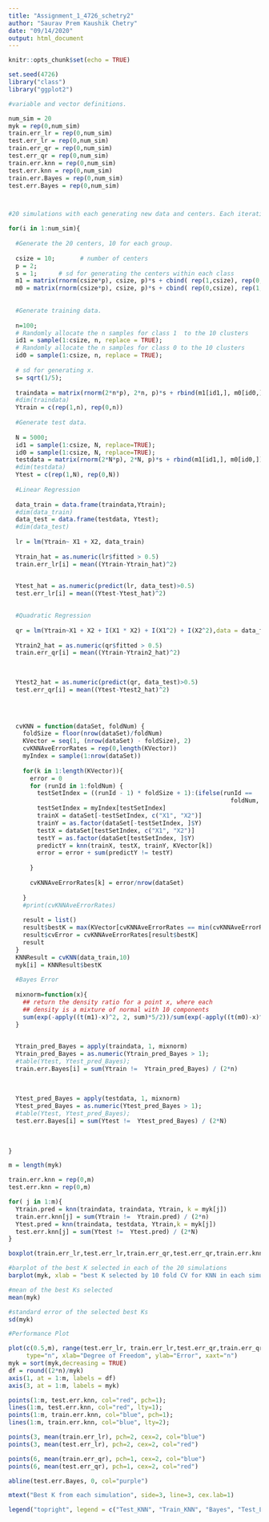 ---
title: "Assignment_1_4726_schetry2"
author: "Saurav Prem Kaushik Chetry"
date: "09/14/2020"
output: html_document
---

```{r setup, include=FALSE}
knitr::opts_chunk$set(echo = TRUE)
```

```{r}
set.seed(4726)
library("class")
library("ggplot2")
```


```{r}
#variable and vector definitions.

num_sim = 20
myk = rep(0,num_sim)
train.err_lr = rep(0,num_sim)
test.err_lr = rep(0,num_sim)
train.err_qr = rep(0,num_sim)
test.err_qr = rep(0,num_sim)
train.err.knn = rep(0,num_sim)
test.err.knn = rep(0,num_sim)
train.err.Bayes = rep(0,num_sim)
test.err.Bayes = rep(0,num_sim)



#20 simulations with each generating new data and centers. Each iteration calculates the class

for(i in 1:num_sim){
  
  #Generate the 20 centers, 10 for each group.
  
  csize = 10;       # number of centers
  p = 2;      
  s = 1;      # sd for generating the centers within each class                    
  m1 = matrix(rnorm(csize*p), csize, p)*s + cbind( rep(1,csize), rep(0,csize));
  m0 = matrix(rnorm(csize*p), csize, p)*s + cbind( rep(0,csize), rep(1,csize));
  
  
  #Generate training data.
  
  n=100;  
  # Randomly allocate the n samples for class 1  to the 10 clusters
  id1 = sample(1:csize, n, replace = TRUE);
  # Randomly allocate the n samples for class 0 to the 10 clusters
  id0 = sample(1:csize, n, replace = TRUE);  
  
  # sd for generating x.
  s= sqrt(1/5);                                
  
  traindata = matrix(rnorm(2*n*p), 2*n, p)*s + rbind(m1[id1,], m0[id0,])
  #dim(traindata)
  Ytrain = c(rep(1,n), rep(0,n))
  
  #Generate test data.
  
  N = 5000;  
  id1 = sample(1:csize, N, replace=TRUE);
  id0 = sample(1:csize, N, replace=TRUE); 
  testdata = matrix(rnorm(2*N*p), 2*N, p)*s + rbind(m1[id1,], m0[id0,])
  #dim(testdata)
  Ytest = c(rep(1,N), rep(0,N))
  
  #Linear Regression
  
  data_train = data.frame(traindata,Ytrain);
  #dim(data_train)
  data_test = data.frame(testdata, Ytest);
  #dim(data_test)
  
  lr = lm(Ytrain~ X1 + X2, data_train)
  
  Ytrain_hat = as.numeric(lr$fitted > 0.5)
  train.err_lr[i] = mean((Ytrain-Ytrain_hat)^2)

  
  Ytest_hat = as.numeric(predict(lr, data_test)>0.5)
  test.err_lr[i] = mean((Ytest-Ytest_hat)^2)

  
  #Quadratic Regression
  
  qr = lm(Ytrain~X1 + X2 + I(X1 * X2) + I(X1^2) + I(X2^2),data = data_train)
  
  Ytrain2_hat = as.numeric(qr$fitted > 0.5)
  train.err_qr[i] = mean((Ytrain-Ytrain2_hat)^2)
  

  
  Ytest2_hat = as.numeric(predict(qr, data_test)>0.5)
  test.err_qr[i] = mean((Ytest-Ytest2_hat)^2)
  

  

  cvKNN = function(dataSet, foldNum) {
    foldSize = floor(nrow(dataSet)/foldNum)
    KVector = seq(1, (nrow(dataSet) - foldSize), 2)
    cvKNNAveErrorRates = rep(0,length(KVector))
    myIndex = sample(1:nrow(dataSet))
    
    for(k in 1:length(KVector)){
      error = 0
      for (runId in 1:foldNum) {
        testSetIndex = ((runId - 1) * foldSize + 1):(ifelse(runId == 
                                                              foldNum, nrow(dataSet), runId * foldSize))
        testSetIndex = myIndex[testSetIndex]
        trainX = dataSet[-testSetIndex, c("X1", "X2")]
        trainY = as.factor(dataSet[-testSetIndex, ]$Y)
        testX = dataSet[testSetIndex, c("X1", "X2")]
        testY = as.factor(dataSet[testSetIndex, ]$Y)
        predictY = knn(trainX, testX, trainY, KVector[k])
        error = error + sum(predictY != testY)
        
      }
      
      cvKNNAveErrorRates[k] = error/nrow(dataSet)
      
    }
    #print(cvKNNAveErrorRates)
    
    result = list()
    result$bestK = max(KVector[cvKNNAveErrorRates == min(cvKNNAveErrorRates)])
    result$cvError = cvKNNAveErrorRates[result$bestK]
    result
  }
  KNNResult = cvKNN(data_train,10)
  myk[i] = KNNResult$bestK
  
  #Bayes Error
  
  mixnorm=function(x){
    ## return the density ratio for a point x, where each 
    ## density is a mixture of normal with 10 components
    sum(exp(-apply((t(m1)-x)^2, 2, sum)*5/2))/sum(exp(-apply((t(m0)-x)^2, 2, sum)*5/2))
  }
  

  Ytrain_pred_Bayes = apply(traindata, 1, mixnorm)
  Ytrain_pred_Bayes = as.numeric(Ytrain_pred_Bayes > 1);
  #table(Ytest, Ytest_pred_Bayes); 
  train.err.Bayes[i] = sum(Ytrain !=  Ytrain_pred_Bayes) / (2*n)
  
  
  
  Ytest_pred_Bayes = apply(testdata, 1, mixnorm)
  Ytest_pred_Bayes = as.numeric(Ytest_pred_Bayes > 1);
  #table(Ytest, Ytest_pred_Bayes); 
  test.err.Bayes[i] = sum(Ytest !=  Ytest_pred_Bayes) / (2*N)
  
 
  
}

m = length(myk)

train.err.knn = rep(0,m)
test.err.knn = rep(0,m)

for( j in 1:m){
  Ytrain.pred = knn(traindata, traindata, Ytrain, k = myk[j])
  train.err.knn[j] = sum(Ytrain !=  Ytrain.pred) / (2*n)
  Ytest.pred = knn(traindata, testdata, Ytrain,k = myk[j])
  test.err.knn[j] = sum(Ytest !=  Ytest.pred) / (2*N)
}

```   

```{r}
 
boxplot(train.err_lr,test.err_lr,train.err_qr,test.err_qr,train.err.knn,test.err.knn,train.err.Bayes,test.err.Bayes,las = 2,names = c("Linear_tr","Linear_te","Quadr_tr","Quad_te","KNN_tr","KNN_te","Bayes_tr","Bayes_te"),ylab = "ErrorRate", main = "Train-Test ErrorRates Vs Methods", sub = "Methods")

```

```{r}
#barplot of the best K selected in each of the 20 simulations
barplot(myk, xlab = "best K selected by 10 fold CV for KNN in each simulation", ylab = "K")

#mean of the best Ks selected
mean(myk)

#standard error of the selected best Ks
sd(myk)
```


```{r}
#Performance Plot

plot(c(0.5,m), range(test.err_lr, train.err_lr,test.err_qr,train.err_qr, test.err.knn, train.err.knn),
     type="n", xlab="Degree of Freedom", ylab="Error", xaxt="n")
myk = sort(myk,decreasing = TRUE)
df = round((2*n)/myk)
axis(1, at = 1:m, labels = df)
axis(3, at = 1:m, labels = myk)

points(1:m, test.err.knn, col="red", pch=1);
lines(1:m, test.err.knn, col="red", lty=1);
points(1:m, train.err.knn, col="blue", pch=1);
lines(1:m, train.err.knn, col="blue", lty=2);

points(3, mean(train.err_lr), pch=2, cex=2, col="blue")
points(3, mean(test.err_lr), pch=2, cex=2, col="red")

points(6, mean(train.err_qr), pch=1, cex=2, col="blue")
points(6, mean(test.err_qr), pch=1, cex=2, col="red")

abline(test.err.Bayes, 0, col="purple")

mtext("Best K from each simulation", side=3, line=3, cex.lab=1)

legend("topright", legend = c("Test_KNN", "Train_KNN", "Bayes", "Test_LR", "Train_LR","Test_QR","Train_QR"), lty = c(1,2,1,NA,NA,NA,NA), pch = c(NA,NA,NA,2,2,1,1), col = c("red", "blue", "purple", "red", "blue","red","blue"), cex = 0.7)

```

